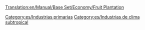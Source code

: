 [[Translation:en/Manual/Base Set/Economy/Fruit Plantation]]

{{es/Industrias| nombre=Plantación de fruta
| imagen=Fruitplantation.png
| climas=[[es/Subtropical|Subtropical]]
| acepta=Nada
| produce=[[es/Manual/Base Set/Economy/Fruta|Fruta]]
| notas=No existe en otros [[es/clima|climas]]
}}

[[Category:es/Industrias primarias]]
[[Category:es/Industrias de clima subtropical]]